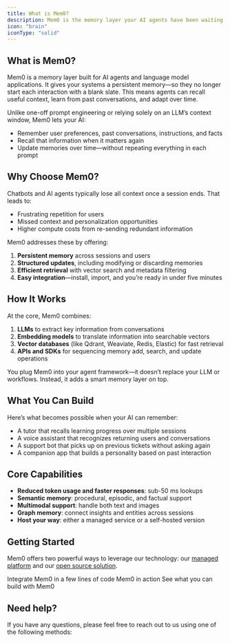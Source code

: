 ```yaml
---
title: What is Mem0?
description: Mem0 is the memory layer your AI agents have been waiting for — persistent, intelligent, and developer-friendly.
icon: "brain"
iconType: "solid"
---
```


## What is Mem0?

Mem0 is a memory layer built for AI agents and language model applications. It gives your systems a persistent memory—so they no longer start each interaction with a blank slate. This means agents can recall useful context, learn from past conversations, and adapt over time.

Unlike one-off prompt engineering or relying solely on an LLM’s context window, Mem0 lets your AI:

- Remember user preferences, past conversations, instructions, and facts
- Recall that information when it matters again
- Update memories over time—without repeating everything in each prompt


## Why Choose Mem0?

Chatbots and AI agents typically lose all context once a session ends. That leads to:

- Frustrating repetition for users
- Missed context and personalization opportunities
- Higher compute costs from re-sending redundant information

Mem0 addresses these by offering:

1. **Persistent memory** across sessions and users
2. **Structured updates**, including modifying or discarding memories
3. **Efficient retrieval** with vector search and metadata filtering
4. **Easy integration**—install, import, and you’re ready in under five minutes


## How It Works

At the core, Mem0 combines:

1. **LLMs** to extract key information from conversations
2. **Embedding models** to translate information into searchable vectors
3. **Vector databases** (like Qdrant, Weaviate, Redis, Elastic) for fast retrieval
4. **APIs and SDKs** for sequencing memory add, search, and update operations

You plug Mem0 into your agent framework—it doesn’t replace your LLM or workflows. Instead, it adds a smart memory layer on top.


## What You Can Build

Here’s what becomes possible when your AI can remember:

- A tutor that recalls learning progress over multiple sessions
- A voice assistant that recognizes returning users and conversations
- A support bot that picks up on previous tickets without asking again
- A companion app that builds a personality based on past interaction


## Core Capabilities

- **Reduced token usage and faster responses**: sub-50 ms lookups
- **Semantic memory**: procedural, episodic, and factual support
- **Multimodal support**: handle both text and images
- **Graph memory**: connect insights and entities across sessions
- **Host your way**: either a managed service or a self-hosted version


## Getting Started
Mem0 offers two powerful ways to leverage our technology: our [managed platform](/platform/overview) and our [open source solution](/open-source/quickstart).


<CardGroup cols={3}>
  <Card title="Quickstart" icon="rocket" href="/quickstart">
    Integrate Mem0 in a few lines of code
  </Card>
  <Card title="Playground" icon="play" href="https://app.mem0.ai/playground">
    Mem0 in action
  </Card>
  <Card title="Examples" icon="lightbulb" href="/examples">
  See what you can build with Mem0
  </Card>
</CardGroup>

## Need help?
If you have any questions, please feel free to reach out to us using one of the following methods:

<Snippet file="get-help.mdx"/>
